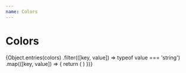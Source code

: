 ```yaml
---
name: Colors
---
```



# Colors

<div>
  {Object.entries(colors)
    .filter(([key, value]) => typeof value === 'string')
    .map(([key, value]) => {
      return (
        <ColorCard key={value} name={key} color={value} />
      )
    })}
</div>
